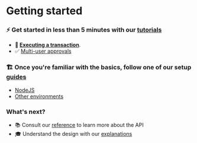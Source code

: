 
# Getting started

### ⚡ Get started in less than 5 minutes with our [tutorials](/docs/tutorials)

- **🚀 [Executing a transaction](/docs/tutorials/transaction)**.
- ✅ [Multi-user approvals](/docs/tutorials/quorums)

### 🏗️ Once you're familiar with the basics, follow one of our setup [guides](/docs/guides)

- [NodeJS](/docs/guides/setup-nodejs)
- [Other environments](/docs/guides/setup-other)

### What's next?

- 📚 Consult our [reference](/docs/reference) to learn more about the API
- 🎓 Understand the design with our [explanations](/docs/explanation)

